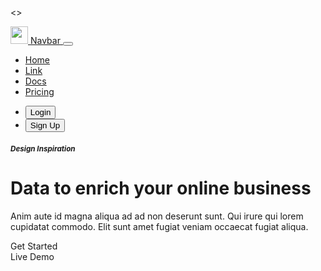 <>
  <nav className="navbar navbar-expand-lg navbar-light bg-white py-3">
    <div className="container-fluid">
      <a className="navbar-brand pe-3" href="#">
        <img className="img-fluid" src="/logo.svg" width="28" />
        <span className="ms-3 fw-bold">Navbar</span>
      </a>
      <button
        className="navbar-toggler"
        type="button"
        data-bs-toggle="collapse"
        data-bs-target="#simpleNav"
        aria-controls="simpleNav"
        aria-expanded="false"
        aria-label="Toggle navigation"
      >
        <span className="navbar-toggler-icon"></span>
      </button>
      <div className="collapse navbar-collapse" id="simpleNav">
        <ul className="navbar-nav me-auto mb-2 mb-lg-0">
          <li className="nav-item">
            <a className="nav-link fw-bold" aria-current="page" href="#">
              Home
            </a>
          </li>
          <li className="nav-item">
            <a className="nav-link fw-bold" href="#">
              Link
            </a>
          </li>
          <li className="nav-item">
            <a className="nav-link fw-bold" href="#">
              Docs
            </a>
          </li>
          <li className="nav-item">
            <a className="nav-link fw-bold" href="#">
              Pricing
            </a>
          </li>
        </ul>
        <ul className="navbar-nav justify-content-end">
          <li className="nav-item pe-3">
            <button className="btn btn-outline-primary shadow-sm">Login</button>
          </li>
          <li className="nav-item ">
            <button className="btn btn-primary shadow-sm">Sign Up</button>
          </li>
        </ul>
      </div>
    </div>
  </nav>
  <div style="height: 80vh">
    <div className="container h-100">
      <div className="row h-100 mt-n4 justify-content-center">
        <div className="col-md-12 text-center align-self-center">
          <h5 className="mb-3">
            <small className="text-muted text-uppercase">
              Design Inspiration
            </small>
          </h5>
          <h1 className="display-4 fw-bold mb-3">
            Data to enrich your
            <span className="text-primary"> online business</span>
          </h1>
          <p className="mb-4 lead text-muted">
            Anim aute id magna aliqua ad ad non deserunt sunt. Qui irure qui
            lorem cupidatat commodo. Elit sunt amet fugiat veniam occaecat
            fugiat aliqua.
          </p>
          <div className="btn btn-primary btn-lg">Get Started</div>
          <div className="btn btn-outline-primary btn-lg ms-3">Live Demo</div>
        </div>
      </div>
    </div>
  </div>
</>
